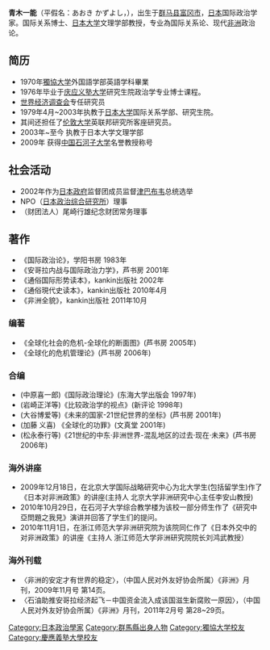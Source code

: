{{BLPsources|time=2011-12-12T07:04:57+00:00}}
'''青木一能'''（平假名：あおき かずよし，{{bd|1946年|5月5日}}），出生于[[群马县|群马县]][[富冈市|富冈市]]，[[日本|日本]]国际政治学家。国际关系博士、[[日本大学|日本大学]]文理学部教授，专业為国际关系论、现代[[非洲|非洲]]政治论。

==简历==
*1970年[[獨協大学|獨協大学]]外国語学部英語学科畢業
*1976年毕业于[[庆应义塾大学|庆应义塾大学]]研究生院政治学专业博士课程。
*[[世界经济调查会|世界经济调查会]]专任研究员
*1979年4月~2003年执教于[[日本大学|日本大学]]国际关系学部、研究生院。
*其间还担任了[[伦敦大学|伦敦大学]]英联邦研究所客座研究员。
*2003年~至今 执教于日本大学文理学部
*2009年 获得[[中国|中国]][[石河子大学|石河子大学]]名誉教授称号

==社会活动==
*2002年作为[[日本政府|日本政府]]监督团成员监督[[津巴布韦|津巴布韦]]总统选举
*NPO（[[日本政治综合研究所|日本政治综合研究所]]）理事
*（财团法人）尾崎行雄纪念财团常务理事

==著作==
*《国际政治论》，学阳书房 1983年
*《安哥拉内战与国际政治力学》，芦书房 2001年
*《通俗国际形势读本》，kankin出版社 2002年
*《通俗現代史读本》，kankin出版社 2010年4月
*《非洲全貌》，kankin出版社 2011年10月

===编著===
*《全球化社会的危机-全球化的断面图》(芦书房 2005年)
*《全球化的危机管理论》(芦书房 2006年) 

===合编===
*(中原喜一郎)《国际政治理论》(东海大学出版会 1997年)
*(岩崎正洋等)《比较政治学的视点》(新评论 1998年)
*(大谷博爱等)《未来的国家-21世纪世界的坐标》(芦书房 2001年)
*(加藤 义喜) 《全球化的功罪》(文真堂 2001年)
*(松永泰行等)《21世纪的中东·非洲世界-混乱地区的过去·现在·未来》(芦书房 2006年)

===海外讲座===
*2009年12月18日，在北京大学国际战略研究中心为北大学生(包括留学生)作了《日本对非洲政策》的讲座(主持人 北京大学非洲研究中心主任李安山教授)
*2010年10月29日，在石河子大学综合教学楼为该校一部分师生作了《研究中亞問題之我見》演讲并回答了学生们的提问。
*2010年11月1日，在浙江师范大学非洲研究院为该院同仁作了《日本外交中的对非洲政策》的讲座《主持人 浙江师范大学非洲研究院院长刘鸿武教授）

===海外刊载===
*〈非洲的安定才有世界的稳定〉，（中国人民对外友好协会所属）《非洲》月刊，2009年11月号 第14页。
*〈石油助推安哥拉经济起飞－中国资金流入成该国滋生新腐败一原因〉，（中国人民对外友好协会所属）《非洲》月刊，2011年2月号 第28~29页。
{{DEFAULTSORT:aoki}}
[[Category:日本政治學家|Category:日本政治學家]]
[[Category:群馬縣出身人物|Category:群馬縣出身人物]]
[[Category:獨協大学校友|Category:獨協大学校友]]
[[Category:慶應義塾大學校友|Category:慶應義塾大學校友]]